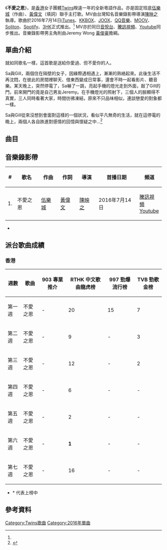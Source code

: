 {{Infobox song
| name       = 不愛之恩
| type       = single
| artist     = [[Twins|Twins]]
| album      = 
| cover      = Bu Ai Zhi En Twins single.jpeg
| released   = 2016年7月14日<ref name="sed">[https://itunes.apple.com/tw/album/bu-ai-zhi-en-ep/id1133441056?l=zh Twins2016年全心作品推出]</ref>
| recorded   = 2016年
| genre      = [[粵語流行音樂|粵語流行音樂]]
| language   = [[粵語|粵語]]
| length     = 5分07秒
| label      = [[英皇娛樂|英皇娛樂]]
<!-- 未知參數 | number     = 1 -->
| producer   = [[伍樂城|伍樂城]]、[[黃偉文|黃偉文]]
| prev_title = 
| prev_year  = 
| next_title = 
| next_year  = 
}}
《'''不愛之恩'''》，是[[香港|香港]]女子團體[[Twins|Twins]]暌違一年的全新粵語作品，亦是固定班底[[伍樂城|伍樂城]]（作曲）、[[黃偉文|黃偉文]]（填詞）聯手主打歌。MV由台灣知名音樂錄影帶導演[[陳映之|陳映之]]執導。歌曲於2016年7月14日[[iTunes|iTunes]]、[[KKBOX|KKBOX]]、[[JOOX|JOOX]]、[[QQ音樂|QQ音樂]]、[[MOOV|MOOV]]、[[Soliton|Soliton]]、[[Spotify|Spotify]]、[[3_(電訊)|3HK]]正式推出。<ref name="sed"/> MV亦於同日[[音悅台|音悅台]]、[[騰訊視頻|騰訊視頻]]、[[Youtube|Youtube]]同步推出。音樂錄影帶男主角則由Jeremy Wong [[黃俊豪|黃俊豪]]擔綱。

==單曲介紹==
就如同歌名一樣，這首歌是送給你愛過、但不愛你的人。

Sa與Gill，兩個住在隔壁的女子，因緣際遇相遇上，漸漸的熟絡起來。此後生活不再沈悶，在彼此的房間裡聊天、借東西變成日常事，還會不時一起看影片、聽音樂。某天晚上，突然停電了，Sa嚇了一跳，亮起手機的燈光走到外面，敲了Gill的門，前來開門的竟是自己男友Jeremy。在手機燈光的照射下，三個人的臉顯得不真實，三人同時看著大家，時間彷彿凍結，原來不只品味相似，連談戀愛的對象都一樣。

Sa與Gill從來沒想到會面對這樣的一個狀況，看似平凡無奇的生活，就在這停電的晚上，兩個人各自跌進對感情的回憶與懷疑之中…<ref>{{Cite web |url=http://ent.people.com.cn/n1/2016/0715/c1085-28557715.html |title=Twins新單變身“苦難閨蜜”感激《不愛之恩》 |access-date=2016-07-18 |archive-date=2017-01-05 |archive-url=https://web.archive.org/web/20170105015241/http://ent.people.com.cn/n1/2016/0715/c1085-28557715.html }}</ref>

==曲目==

{{Tracklist
| total_length = 

| title1 = 不愛之恩
| music1 = [[伍樂城|伍樂城]]
| lyrics1 = [[黃偉文|黃偉文]]
| arranger1 = [[伍樂城|伍樂城]]＠RNLS
| longnote1 = 
| length1 = 5:07

| title2 = 不愛之恩 (KTV 版)
| music2 = [[伍樂城|伍樂城]]
| lyrics2 = [[黃偉文|黃偉文]]
| arranger2 = [[伍樂城|伍樂城]]＠RNLS
| longnote2 = 
| length2 = 5:07

| title3 = 不愛之恩 (純音樂版)
| music3 = [[伍樂城|伍樂城]]
| lyrics3 = [[黃偉文|黃偉文]]
| arranger3 = [[伍樂城|伍樂城]]＠RNLS
| longnote3 = 
| length3 = 5:07

| title4 = 不愛之恩 (Twins向你解說)
| music4 = [[伍樂城|伍樂城]]
| lyrics4 = [[黃偉文|黃偉文]]
| arranger4 = [[伍樂城|伍樂城]]＠RNLS
| longnote4 = 
| length4 = 5:07

}}

==音樂錄影帶==
{| class="wikitable"
|-
!#
!歌名
!作曲
!作詞
!導演
!首播日期
!頻道
|-
| 1. || 不愛之恩 || [[伍樂城|伍樂城]] || [[黃偉文|黃偉文]] || [[陳映之|陳映之]] || 2016年7月14日 ||[[騰訊視頻|騰訊視頻]]<BR/>[[Youtube|Youtube]]
|}
*{{YouTube|kJ1XFnrssvE|不愛之恩}}



== 派台歌曲成績 ==
===香港===
{| class="wikitable"
|-
!週數||歌曲||903 專業推介||RTHK 中文歌曲龍虎榜||997 勁爆流行榜||TVB 勁歌金榜
|-
| 第一週 ||不愛之恩|| - || 20 || 15 || 7
|-
| 第二週 ||不愛之恩|| - || 9 || - || 3
|-
| 第三週 ||不愛之恩|| - || 12 || - || 2
|-
| 第四週 ||不愛之恩|| - || 6 || - || -
|-
| 第五週 ||不愛之恩|| - || 2 || - || -
|-
| 第六週 ||不愛之恩|| - || '''1''' || - || -
|-
| 第七週 ||不愛之恩|| - || 16 || - || -
|}

* * 代表上榜中

== 參考資料 ==
{{reflist}}

{{Twins}}

[[Category:Twins歌曲|Category:Twins歌曲]]
[[Category:2016年單曲|Category:2016年單曲]]